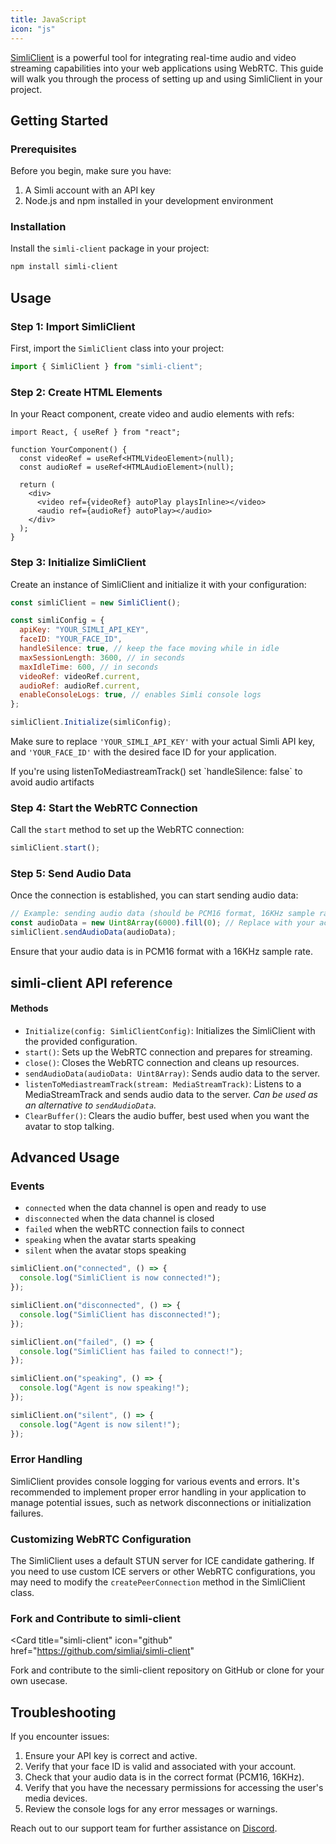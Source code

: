 ```yaml
---
title: JavaScript
icon: "js"
---
```


[SimliClient](https://github.com/simliai/simli-client) is a powerful tool for integrating real-time audio and video streaming capabilities into your web applications using WebRTC. This guide will walk you through the process of setting up and using SimliClient in your project.

## Getting Started

### Prerequisites

Before you begin, make sure you have:

1. A Simli account with an API key
2. Node.js and npm installed in your development environment

### Installation

Install the `simli-client` package in your project:

```bash
npm install simli-client
```

## Usage

### Step 1: Import SimliClient

First, import the `SimliClient` class into your project:

```javascript
import { SimliClient } from "simli-client";
```

### Step 2: Create HTML Elements

In your React component, create video and audio elements with refs:

```tsx
import React, { useRef } from "react";

function YourComponent() {
  const videoRef = useRef<HTMLVideoElement>(null);
  const audioRef = useRef<HTMLAudioElement>(null);

  return (
    <div>
      <video ref={videoRef} autoPlay playsInline></video>
      <audio ref={audioRef} autoPlay></audio>
    </div>
  );
}
```

### Step 3: Initialize SimliClient

Create an instance of SimliClient and initialize it with your configuration:

```javascript
const simliClient = new SimliClient();

const simliConfig = {
  apiKey: "YOUR_SIMLI_API_KEY",
  faceID: "YOUR_FACE_ID",
  handleSilence: true, // keep the face moving while in idle
  maxSessionLength: 3600, // in seconds
  maxIdleTime: 600, // in seconds
  videoRef: videoRef.current,
  audioRef: audioRef.current,
  enableConsoleLogs: true, // enables Simli console logs
};

simliClient.Initialize(simliConfig);
```

Make sure to replace `'YOUR_SIMLI_API_KEY'` with your actual Simli API key, and `'YOUR_FACE_ID'` with the desired face ID for your application.

<Note>
  If you're using listenToMediastreamTrack() set `handleSilence: false` to avoid
  audio artifacts
</Note>

### Step 4: Start the WebRTC Connection

Call the `start` method to set up the WebRTC connection:

```javascript
simliClient.start();
```

### Step 5: Send Audio Data

Once the connection is established, you can start sending audio data:

```javascript
// Example: sending audio data (should be PCM16 format, 16KHz sample rate)
const audioData = new Uint8Array(6000).fill(0); // Replace with your actual audio data
simliClient.sendAudioData(audioData);
```

Ensure that your audio data is in PCM16 format with a 16KHz sample rate.

## simli-client API reference

#### Methods

- `Initialize(config: SimliClientConfig)`: Initializes the SimliClient with the provided configuration.
- `start()`: Sets up the WebRTC connection and prepares for streaming.
- `close()`: Closes the WebRTC connection and cleans up resources.
- `sendAudioData(audioData: Uint8Array)`: Sends audio data to the server.
- `listenToMediastreamTrack(stream: MediaStreamTrack)`: Listens to a MediaStreamTrack and sends audio data to the server. _Can be used as an alternative to `sendAudioData`._
- `ClearBuffer()`: Clears the audio buffer, best used when you want the avatar to stop talking.

## Advanced Usage

### Events

- `connected` when the data channel is open and ready to use
- `disconnected` when the data channel is closed
- `failed` when the webRTC connection fails to connect
- `speaking` when the avatar starts speaking
- `silent` when the avatar stops speaking

```js
simliClient.on("connected", () => {
  console.log("SimliClient is now connected!");
});

simliClient.on("disconnected", () => {
  console.log("SimliClient has disconnected!");
});

simliClient.on("failed", () => {
  console.log("SimliClient has failed to connect!");
});

simliClient.on("speaking", () => {
  console.log("Agent is now speaking!");
});

simliClient.on("silent", () => {
  console.log("Agent is now silent!");
});
```

### Error Handling

SimliClient provides console logging for various events and errors. It's recommended to implement proper error handling in your application to manage potential issues, such as network disconnections or initialization failures.

### Customizing WebRTC Configuration

The SimliClient uses a default STUN server for ICE candidate gathering. If you need to use custom ICE servers or other WebRTC configurations, you may need to modify the `createPeerConnection` method in the SimliClient class.

### Fork and Contribute to simli-client

<Card
  title="simli-client"
  icon="github"
  href="https://github.com/simliai/simli-client"
>
  Fork and contribute to the simli-client repository on GitHub or clone for your
  own usecase.
</Card>

## Troubleshooting

If you encounter issues:

1. Ensure your API key is correct and active.
2. Verify that your face ID is valid and associated with your account.
3. Check that your audio data is in the correct format (PCM16, 16KHz).
4. Verify that you have the necessary permissions for accessing the user's media devices.
5. Review the console logs for any error messages or warnings.

Reach out to our support team for further assistance on [Discord](https://discord.gg/yQx49zNF4d).
